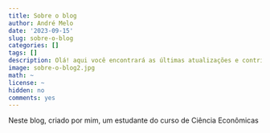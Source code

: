 ```yaml
---
title: Sobre o blog
author: André Melo
date: '2023-09-15'
slug: sobre-o-blog
categories: []
tags: []
description: Olá! aqui você encontrará as últimas atualizações e contribuições do blog para a comunidade de programadores, com foco especial na linguagem R e outras ferramentas relacionadas ao campo da economia.
image: sobre-o-blog2.jpg
math: ~
license: ~
hidden: no
comments: yes
---
```


<!--more-->

Neste blog, criado por mim, um estudante do curso de Ciência Econômicas
